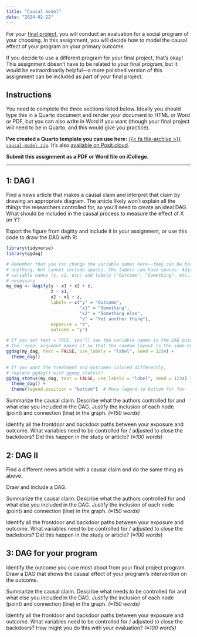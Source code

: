 ```yaml
---
title: "Causal model"
date: "2024-02-22"
---
```


For your [final project](/assignment/final-project.qmd), you will conduct an evaluation for a social program of your choosing. In this assignment, you will decide how to model the causal effect of your program on your primary outcome. 

If you decide to use a different program for your final project, that's okay! This assignment doesn't have to be related to your final program, but it would be extraordinarily helpful—a more polished version of this assignment can be included as part of your final project.


## Instructions

You need to complete the three sections listed below. Ideally you should type this in a Quarto document and render your document to HTML or Word or PDF, but you can also write in Word if you want (though your final project will need to be in Quarto, and this would give you practice).

**I've created a Quarto template you can use here:** [{{< fa file-archive >}} `causal-model.zip`](/projects/causal-model.zip). It's also [available on Posit.cloud](https://posit.cloud/spaces/462899/content/7314609).

**Submit this assignment as a PDF or Word file on iCollege.**

---


## 1: DAG I

Find a news article that makes a causal claim and interpret that claim by drawing an appropriate diagram. The article likely won't explain all the things the researchers controlled for, so you'll need to create an ideal DAG. What should be included in the causal process to measure the effect of X on Y? 

Export the figure from dagitty and include it in your assignment, or use this code to draw the DAG with R:

```r
library(tidyverse)
library(ggdag)

# Remember that you can change the variable names here--they can be basically
# anything, but cannot include spaces. The labels can have spaces. Adjust the
# variable names (y, x2, etc) and labels ("Outcome", "Something", etc.) as
# necessary.
my_dag <- dagify(y ~ x1 + x2 + z,
                 z ~ x1,
                 x2 ~ x1 + z,
                 labels = c("y" = "Outcome",
                            "x1" = "Something",
                            "x2" = "Something else",
                            "z" = "Yet another thing"),
                 exposure = "z",
                 outcome = "y")

# If you set text = TRUE, you'll see the variable names in the DAG points
# The `seed` argument makes it so that the random layout is the same every time
ggdag(my_dag, text = FALSE, use_labels = "label", seed = 1234) +
  theme_dag()

# If you want the treatment and outcomes colored differently,
# replace ggdag() with ggdag_status()
ggdag_status(my_dag, text = FALSE, use_labels = "label", seed = 1234) +
  theme_dag() +
  theme(legend.position = "bottom")  # Move legend to bottom for fun
```

Summarize the causal claim. Describe what the authors controlled for and what else you included in the DAG. Justify the inclusion of each node (point) and connection (line) in the graph. *(≈150 words)*

Identify all the frontdoor and backdoor paths between your exposure and outcome. What variables need to be controlled for / adjusted to close the backdoors? Did this happen in the study or article? *(≈100 words)*


## 2: DAG II

Find a different news article with a causal claim and do the same thing as above. 

Draw and include a DAG.

Summarize the causal claim. Describe what the authors controlled for and what else you included in the DAG. Justify the inclusion of each node (point) and connection (line) in the graph. *(≈150 words)*

Identify all the frontdoor and backdoor paths between your exposure and outcome. What variables need to be controlled for / adjusted to close the backdoors? Did this happen in the study or article? *(≈100 words)*


## 3: DAG for your program

Identify the outcome you care most about from your final project program. Draw a DAG that shows the causal effect of your program's intervention on the outcome. 

Summarize the causal claim. Describe what needs to be controlled for and what else you included in the DAG. Justify the inclusion of each node (point) and connection (line) in the graph. *(≈150 words)*

Identify all the frontdoor and backdoor paths between your exposure and outcome. What variables need to be controlled for / adjusted to close the backdoors? How might you do this with your evaluation? *(≈100 words)*
